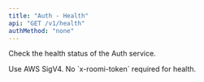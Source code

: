 ```yaml
---
title: "Auth - Health"
api: "GET /v1/health"
authMethod: "none"
---
```


Check the health status of the Auth service.

<Note>
  Use AWS SigV4. No `x-roomi-token` required for health.
</Note>

